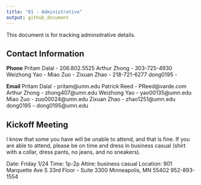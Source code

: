 ```yaml
---
title: "01 - Administrative"
output: github_document
---
```


This document is for tracking adminsitrative details.


## Contact Information

**Phone**
Pritam Dalal - 206.802.5525
Arthur Zhong - 303-725-4930
Weizhong Yao -
Miao Zuo -
Zixuan Zhao - 218-721-6277
dong0195 - 

**Email**
Pritam Dalal - pritam@umn.edu
Patrick Reed - PReed@varde.com
Arthur Zhong - zhong407@umn.edu
Weizhong Yao - yao00135@umn.edu
Miao Zuo - zuo00024@umn.edu
Zixuan Zhao - zhao1251@umn.edu
dong0195 - dong0195@umn.edu


## Kickoff Meeting
I know that some you have will be unable to attend, and that is fine.  If you are able to attend, please be on time and dress in business casual (shirt with a collar, dress pants, no jeans, and no sneakers).

Date: Friday 1/24
Time: 1p-2p
Attire: business casual
Location: 901 Marquette Ave S
          33rd Floor - Suite 3300
          Minneapolis, MN 55402
          952-893-1554

